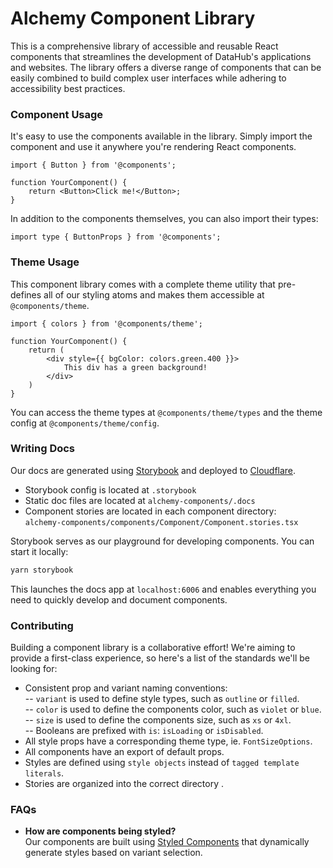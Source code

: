 # Alchemy Component Library

This is a comprehensive library of accessible and reusable React components that streamlines the development of DataHub's applications and websites. The library offers a diverse range of components that can be easily combined to build complex user interfaces while adhering to accessibility best practices.

### Component Usage

It's easy to use the components available in the library. Simply import the component and use it anywhere you're rendering React components.

```tsx
import { Button } from '@components';

function YourComponent() {
    return <Button>Click me!</Button>;
}
```

In addition to the components themselves, you can also import their types:

```tsx
import type { ButtonProps } from '@components';
```

### Theme Usage

This component library comes with a complete theme utility that pre-defines all of our styling atoms and makes them accessible at `@components/theme`.

```tsx
import { colors } from '@components/theme';

function YourComponent() {
	return (
		<div style={{ bgColor: colors.green.400 }}>
			This div has a green background!
		</div>
	)
}
```

You can access the theme types at `@components/theme/types` and the theme config at `@components/theme/config`.

### Writing Docs

Our docs are generated using [Storybook](https://storybook.js.org/) and deployed to [Cloudflare](https://www.cloudflare.com/).

- Storybook config is located at `.storybook`
- Static doc files are located at `alchemy-components/.docs`
- Component stories are located in each component directory: <br/>`alchemy-components/components/Component/Component.stories.tsx`

Storybook serves as our playground for developing components. You can start it locally:

```bash
yarn storybook
```

This launches the docs app at `localhost:6006` and enables everything you need to quickly develop and document components.

### Contributing

Building a component library is a collaborative effort! We're aiming to provide a first-class experience, so here's a list of the standards we'll be looking for:

- Consistent prop and variant naming conventions: <br />
  -- `variant` is used to define style types, such as `outline` or `filled`. <br />
  -- `color` is used to define the components color, such as `violet` or `blue`. <br />
  -- `size` is used to define the components size, such as `xs` or `4xl`. <br />
  -- Booleans are prefixed with `is`: `isLoading` or `isDisabled`.
- All style props have a corresponding theme type, ie. `FontSizeOptions`.
- All components have an export of default props.
- Styles are defined using `style objects` instead of `tagged template literals`.
- Stories are organized into the correct directory .

### FAQs

- **How are components being styled?** <br />Our components are built using [Styled Components](https://styled-components.com/) that dynamically generate styles based on variant selection.
